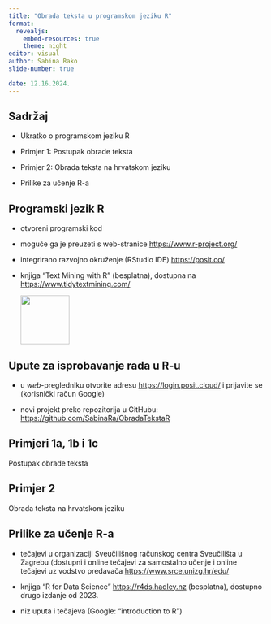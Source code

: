 ```yaml
---
title: "Obrada teksta u programskom jeziku R"
format: 
  revealjs:
    embed-resources: true
    theme: night
editor: visual
author: Sabina Rako
slide-number: true

date: 12.16.2024.
---
```


## Sadržaj

-   Ukratko o programskom jeziku R

-   Primjer 1: Postupak obrade teksta

-   Primjer 2: Obrada teksta na hrvatskom jeziku

-   Prilike za učenje R-a

## Programski jezik R

-   otvoreni programski kod

-   moguće ga je preuzeti s web-stranice <https://www.r-project.org/>

-   integrirano razvojno okruženje (RStudio IDE) <https://posit.co/>

-   knjiga "Text Mining with R" (besplatna), dostupna na <https://www.tidytextmining.com/>

    ![](images/cover.png){width="96"}

## Upute za isprobavanje rada u R-u

-   u *web*-pregledniku otvorite adresu <https://login.posit.cloud/> i prijavite se (korisnički račun Google)

-   novi projekt preko repozitorija u GitHubu: <https://github.com/SabinaRa/ObradaTekstaR>

## Primjeri 1a, 1b i 1c

Postupak obrade teksta

## Primjer 2

Obrada teksta na hrvatskom jeziku

## Prilike za učenje R-a

-   tečajevi u organizaciji Sveučilišnog računskog centra Sveučilišta u Zagrebu (dostupni i online tečajevi za samostalno učenje i online tečajevi uz vodstvo predavača [https://www.srce.unizg.hr/edu/](https://www.srce.unizg.hr/edu/programiranje)

-   knjiga "R for Data Science" <https://r4ds.hadley.nz> (besplatna), dostupno drugo izdanje od 2023.

-   niz uputa i tečajeva (Google: "introduction to R")
